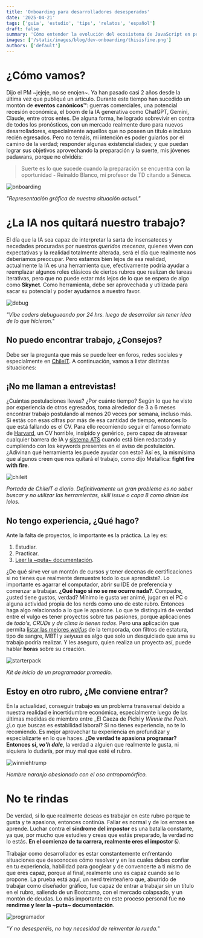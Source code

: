 ```yaml
---
title: 'Onboarding para desarrolladores desesperados'
date: '2025-04-21'
tags: ['guia', 'estudio', 'tips', 'relatos', 'español']
draft: false
summary: 'Cómo entender la evolución del ecosistema de JavaScript en procesos modernos de desarrollo Front-End, primera parte.'
images: ['/static/images/blog/dev-onboarding/thisisfine.png']
authors: ['default']
---
```


# ¿Cómo vamos?

Dijo el PM ~jejeje, no se enojen~. Ya han pasado casi 2 años desde la última vez que publiqué un artículo. Durante este tiempo han sucedido un montón de **eventos canónicos™**: guerras comerciales, una potencial recesión económica, el boom de la IA generativa como ChatGPT, Gemini, Claude, entre otros entes. De alguna forma, he logrado sobrevivir en contra de todos los pronósticos, con un mercado realmente duro para nuevos desarrolladores, especialmente aquellos que no poseen un título e incluso recién egresados. Pero no temáis, mi intención es poder guiarlos por el camino de la verdad; responder algunas existencialidades; y que puedan lograr sus objetivos aprovechando la preparación y la suerte, mis jóvenes padawans, porque no olvidéis:

> Suerte es lo que sucede cuando la preparación se encuentra con la oportunidad - Reinaldo Blanco, mi profesor de TD citando a Séneca.

![onboarding](/static/images/blog/dev-onboarding/thisisfine.png)

_"Representación gráfica de nuestra situación actual."_

# ¿La IA nos quitará nuestro trabajo?

El día que la IA sea capaz de interpretar la sarta de insensateces y necedades procuradas por nuestros _queridos mecenas_, quienes viven con expectativas y la realidad totalmente alterada, será el día que realmente nos deberíamos preocupar. Pero estamos bien lejos de esa realidad, actualmente la IA es una herramienta que, efectivamente podría ayudar a reemplazar algunos roles clásicos de ciertos rubros que realizan de tareas iterativas, pero que no puede estar más lejos de lo que se espera de algo como **Skynet**. Como herramienta, debe ser aprovechada y utilizada para sacar su potencial y poder ayudarnos a nuestro favor.

![debug](/static/images/blog/dev-onboarding/debug.png)

_"Vibe coders debugueando por 24 hrs. luego de desarrollar sin tener idea de lo que hicieron."_

## No puedo encontrar trabajo, ¿Consejos?

Debe ser la pregunta que más se puede leer en foros, redes sociales y especialmente en [ChileIT](https://www.reddit.com/r/chileIT/). A continuación, vamos a listar distintas situaciones:

## ¡No me llaman a entrevistas!

¿Cuántas postulaciones llevas? ¿Por cuánto tiempo? Según lo que he visto por experiencia de otros egresados, toma alrededor de 3 a 6 meses encontrar trabajo postulando al menos 20 veces por semana, incluso más. Si estás con esas cifras por más de esa cantidad de tiempo, entonces lo que está fallando es el CV. Para ello recomiendo seguir el famoso formato de [Harvard](https://docs.google.com/document/d/1SZUWADBFotxsfm0djiA0WIpaKzel3PkdD04gkradrOQ/edit?pli=1&tab=t.0), un CV horrible, insípido y genérico, pero capaz de atravesar cualquier barrera de IA y [sistema ATS](https://www.buk.cl/blog/ats-que-es-y-por-que-lo-necesitas) cuando está bien redactado y cumpliendo con los keywords presentes en el aviso de postulación. ¿Adivinan qué herramienta les puede ayudar con esto? Así es, la mismísima que algunos creen que nos quitará el trabajo, como dijo Metallica: **fight fire with fire**.

![chileit](/static/images/blog/dev-onboarding/chileit.png)

_Portada de ChileIT a diario. Definitivamente un gran problema es no saber buscar y no utilizar las herramientas, skill issue o capa 8 como dirían los lolos._

## No tengo experiencia, ¿Qué hago?

Ante la falta de proyectos, lo importante es la práctica. La ley es:

1. Estudiar.
2. Practicar.
3. [Leer la ~puta~ documentación](./el-mejor-curso).

¿De qué sirve ver un montón de cursos y tener decenas de certificaciones si no tienes que realmente demuestre todo lo que aprendiste?. Lo importante es agarrar el computador, abrir su IDE de preferencia y comenzar a trabajar. **¿Qué hago si no se me ocurre nada?**. Compadre, ¿usted tiene gustos, verdad? Mínimo le gusta ver animé, jugar en el PC o alguna actividad propia de los nerds como uno de este rubro. Entonces haga algo relacionado a lo que le apasione. Lo que te distinguirá de verdad entre el vulgo es tener proyectos sobre tus pasiones, porque aplicaciones de _todo's, CRUDs y de clima lo tienen todos_. Pero una aplicación que permita [listar las mejores _waifus_](https://mywaifulist.moe/) de la temporada, con filtros de estatura, tipo de sangre, MBTI y _seiyuus_ es algo que solo un desquiciado que ama su trabajo podría realizar. Y les aseguro, quien realiza un proyecto así, puede hablar **horas** sobre su creación.

![starterpack](/static/images/blog/dev-onboarding/starter.webp)

_Kit de inicio de un programador promedio._

## Estoy en otro rubro, ¿Me conviene entrar?

En la actualidad, conseguir trabajo es un problema transversal debido a nuestra realidad e incertidumbre económica, especialmente luego de las últimas medidas de miembro entre _El Caeza de Pichí y _Winnie the Pooh_. ¿Lo que buscas es estabilidad laboral? Si no tienes experiencia, no te lo recomiendo. Es mejor aprovechar tu experiencia en profundizar y especializarte en lo que haces. **¿De verdad te apasiona programar? Entonces sí, _vo'h dale_**, la verdad a alguien que realmente le gusta, ni siquiera lo dudaría, por muy mal que esté el rubro.

![winniehtrump](/static/images/blog/dev-onboarding/winniehtrump.webp)

_Hombre naranjo obesionado con el oso antropomórfico._

# No te rindas

De verdad, si lo que realmente deseas es trabajar en este rubro porque te gusta y te apasiona, entonces continúa. Fallar es normal y de los errores se aprende. Luchar contra el **síndrome del impostor** es una batalla constante, ya que, por mucho que estudies y creas que estás preparado, la verdad no lo estás. **En el comienzo de tu carrera, realmente eres el impostor ඞ**.

Trabajar como desarrollador es estar constantemente enfrentando situaciones que desconoces cómo resolver y en las cuales debes confiar en tu experiencia, habilidad para googlear y de convencerte a ti mismo de que eres capaz, porque al final, realmente uno es capaz cuando se lo propone. La prueba está aquí, un nerd treinteañero que, aburrido de trabajar como diseñador gráfico, fue capaz de entrar a trabajar sin un título en el rubro, saliendo de un Bootcamp, con el mercado colapsado, y un montón de deudas. Lo más importante en este proceso personal fue **no rendirme y leer la ~puta~ documentación**.

![programador](/static/images/blog/dev-onboarding/programador.jpeg)

_"Y no desesperéis, no hay necesidad de reinventar la rueda."_